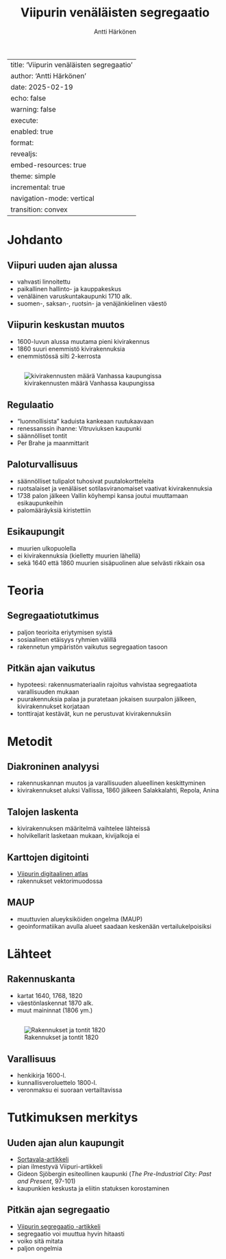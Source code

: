 % Viipurin venäläisten segregaatio
% Antti Härkönen

---
title: 'Viipurin venäläisten segregaatio'
author: 'Antti Härkönen'
date: 2025-02-19
echo: false
warning: false
execute:
    enabled: true
format:
    revealjs:
        embed-resources: true
        theme: simple
        incremental: true
        navigation-mode: vertical
        transition: convex
---

# Johdanto

## Viipuri uuden ajan alussa

- vahvasti linnoitettu
- paikallinen hallinto- ja kauppakeskus
- venäläinen varuskuntakaupunki 1710 alk.
- suomen-, saksan-, ruotsin- ja venäjänkielinen väestö

## Viipurin keskustan muutos

- 1600-luvun alussa muutama pieni kivirakennus
- 1860 suuri enemmistö kivirakennuksia
- enemmistössä silti 2-kerrosta

##

![kivirakennusten määrä Vanhassa kaupungissa](./img/kivirakennukset.png)

## Regulaatio

- "luonnollisista" kaduista kankeaan ruutukaavaan
- renessanssin ihanne: Vitruviuksen kaupunki
- säännölliset tontit
- Per Brahe ja maanmittarit

## Paloturvallisuus

- säännölliset tulipalot tuhosivat puutalokortteleita
- ruotsalaiset ja venäläiset sotilasviranomaiset vaativat kivirakennuksia
- 1738 palon jälkeen Vallin köyhempi kansa joutui muuttamaan esikaupunkeihin
- palomääräyksiä kiristettiin

## Esikaupungit

- muurien ulkopuolella
- ei kivirakennuksia (kielletty muurien lähellä)
- sekä 1640 että 1860 muurien sisäpuolinen alue selvästi rikkain osa

# Teoria

## Segregaatiotutkimus

- paljon teorioita eriytymisen syistä
- sosiaalinen etäisyys ryhmien välillä
- rakennetun ympäristön vaikutus segregaation tasoon

## Pitkän ajan vaikutus

- hypoteesi: rakennusmateriaalin rajoitus vahvistaa segregaatiota varallisuuden mukaan
- puurakennuksia palaa ja puratetaan jokaisen suurpalon jälkeen, kivirakennukset korjataan
- tonttirajat kestävät, kun ne perustuvat kivirakennuksiin

# Metodit

## Diakroninen analyysi

- rakennuskannan muutos ja varallisuuden alueellinen keskittyminen
- kivirakennukset aluksi Vallissa, 1860 jälkeen Salakkalahti, Repola, Anina

## Talojen laskenta

- kivirakennuksen määritelmä vaihtelee lähteissä
- holvikellarit lasketaan mukaan, kivijalkoja ei

## Karttojen digitointi

- [Viipurin digitaalinen atlas](https://experience.arcgis.com/experience/4a24374ffc074c4989495a68a53a95f7)
- rakennukset vektorimuodossa

## MAUP

- muuttuvien alueyksiköiden ongelma (MAUP)
- geoinformatiikan avulla alueet saadaan keskenään vertailukelpoisiksi

# Lähteet

## Rakennuskanta

- kartat 1640, 1768, 1820
- väestönlaskennat 1870 alk.
- muut maininnat (1806 ym.)

##

![Rakennukset ja tontit 1820](./img/grundritning1820color.jpg)

## Varallisuus

- henkikirja 1600-l.
- kunnallisveroluettelo 1800-l.
- veronmaksu ei suoraan vertailtavissa

# Tutkimuksen merkitys

## Uuden ajan alun kaupungit

- [Sortavala-artikkeli](https://doi.org/10.1177/00961442211037313)
- pian ilmestyvä Viipuri-artikkeli
- Gideon Sjöbergin esiteollinen kaupunki (*The Pre-Industrial City: Past and Present*, 97-101)
- kaupunkien keskusta ja eliitin statuksen korostaminen

## Pitkän ajan segregaatio

- [Viipurin segregaatio -artikkeli](https://doi.org/10.1093/llc/fqae017)
- segregaatio voi muuttua hyvin hitaasti
- voiko sitä mitata
- paljon ongelmia
